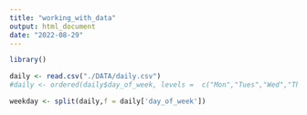 ```yaml
---
title: "working_with_data"
output: html_document
date: "2022-08-29"
---
```

```r
library()
```


```r
daily <- read.csv("./DATA/daily.csv")
#daily <- ordered(daily$day_of_week, levels =  c("Mon","Tues","Wed","Thurs","Fri","Sat","Sun"))
```

```r
weekday <- split(daily,f = daily['day_of_week'])
```

